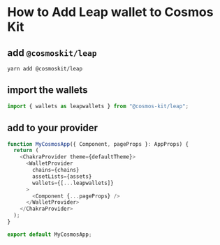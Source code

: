 # How to Add Leap wallet to Cosmos Kit

## add `@cosmoskit/leap`

```
yarn add @cosmoskit/leap
```

## import the wallets

```js
import { wallets as leapwallets } from "@cosmos-kit/leap";
```

## add to your provider

```js
function MyCosmosApp({ Component, pageProps }: AppProps) {
  return (
    <ChakraProvider theme={defaultTheme}>
      <WalletProvider
        chains={chains}
        assetLists={assets}
        wallets={[...leapwallets]}
      >
        <Component {...pageProps} />
      </WalletProvider>
    </ChakraProvider>
  );
}

export default MyCosmosApp;
```


